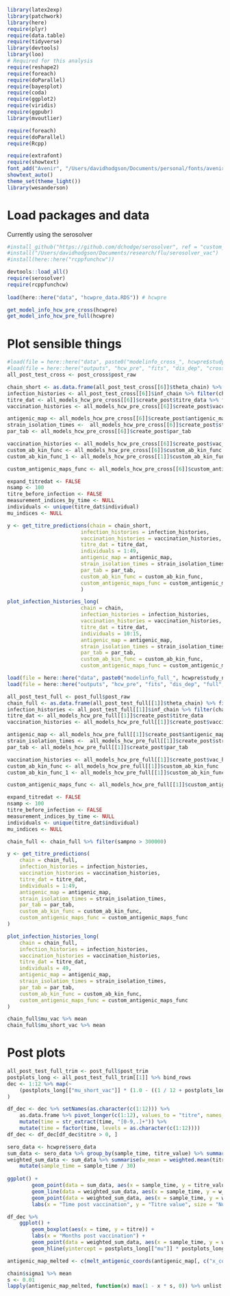 
```r

library(latex2exp)
library(patchwork)
library(here)
require(plyr)
require(data.table)
require(tidyverse)
library(devtools)
library(loo)
# Required for this analysis
require(reshape2)
require(foreach)
require(doParallel)
require(bayesplot)
require(coda)
require(ggplot2)
require(viridis)
require(ggpubr)
library(mvoutlier)

require(foreach)
require(doParallel)
require(Rcpp)

require(extrafont)
require(showtext)
font_add("Avenir", "/Users/davidhodgson/Documents/personal/fonts/avenir_ff/AvenirLTStd-Book.otf")  
showtext_auto()
theme_set(theme_light())
library(wesanderson)

```


# Load packages and data
Currently using the serosolver 
```r


#install_github("https://github.com/dchodge/serosolver", ref = "custom_ab")
#install("/Users/davidhodgson/Documents/research/flu/serosolver_vac")
#install(here::here("rcppfunchcw"))

devtools::load_all()
require(serosolver)
require(rcppfunchcw)
 
load(here::here("data", "hcwpre_data.RDS")) # hcwpre

get_model_info_hcw_pre_cross(hcwpre)
get_model_info_hcw_pre_full(hcwpre)


```



# Plot sensible things

```r

#load(file = here::here("data", paste0("modelinfo_cross_", hcwpre$study_name_short, ".RDS"))) #all_models_hcw_pre_cross
#load(file = here::here("outputs", "hcw_pre", "fits", "dis_dep", "cross_sec", "trimmed_post_cross.Rdata"))
all_post_test_cross <- post_cross$post_raw

chain_short <- as.data.frame(all_post_test_cross[[6]]$theta_chain) %>% filter(chain_no == 1)
infection_histories <- all_post_test_cross[[6]]$inf_chain %>% filter(chain_no == 1)
titre_dat <- all_models_hcw_pre_cross[[6]]$create_post$titre_data %>% filter(sample_time == 0)
vaccination_histories <- all_models_hcw_pre_cross[[6]]$create_post$vaccination_histories

antigenic_map <- all_models_hcw_pre_cross[[6]]$create_post$antigenic_map
strain_isolation_times <-  all_models_hcw_pre_cross[[6]]$create_post$strain_isolation_times
par_tab <- all_models_hcw_pre_cross[[6]]$create_post$par_tab

vaccination_histories <- all_models_hcw_pre_cross[[6]]$create_post$vac_history
custom_ab_kin_func <- all_models_hcw_pre_cross[[6]]$custom_ab_kin_func
custom_ab_kin_func_1 <- all_models_hcw_pre_cross[[1]]$custom_ab_kin_func

custom_antigenic_maps_func <- all_models_hcw_pre_cross[[6]]$custom_antigenic_maps_func

expand_titredat <- FALSE
nsamp <- 100
titre_before_infection <- FALSE
measurement_indices_by_time <- NULL
individuals <- unique(titre_dat$individual)
mu_indices <- NULL

y <- get_titre_predictions(chain = chain_short,
                        infection_histories = infection_histories,
                        vaccination_histories = vaccination_histories,
                        titre_dat = titre_dat,
                        individuals = 1:49,
                        antigenic_map = antigenic_map,
                        strain_isolation_times = strain_isolation_times,
                        par_tab = par_tab,
                        custom_ab_kin_func = custom_ab_kin_func,
                        custom_antigenic_maps_func = custom_antigenic_maps_func
                        )

plot_infection_histories_long(
                        chain = chain,
                        infection_histories = infection_histories,
                        vaccination_histories = vaccination_histories,
                        titre_dat = titre_dat,
                        individuals = 10:15,
                        antigenic_map = antigenic_map,
                        strain_isolation_times = strain_isolation_times,
                        par_tab = par_tab,
                        custom_ab_kin_func = custom_ab_kin_func,
                        custom_antigenic_maps_func = custom_antigenic_maps_func)


```


```r



load(file = here::here("data", paste0("modelinfo_full_", hcwpre$study_name_short, ".RDS"))) #all_models_hcw_pre_cross
load(file = here::here("outputs", "hcw_pre", "fits", "dis_dep", "full", "trimmed_post_full.Rdata"))

all_post_test_full <- post_full$post_raw
chain_full <- as.data.frame(all_post_test_full[[1]]$theta_chain) %>% filter(chain_no == 1)
infection_histories <- all_post_test_full[[1]]$inf_chain %>% filter(chain_no == 1)
titre_dat <- all_models_hcw_pre_full[[1]]$create_post$titre_data 
vaccination_histories <- all_models_hcw_pre_full[[1]]$create_post$vaccination_histories

antigenic_map <- all_models_hcw_pre_full[[1]]$create_post$antigenic_map
strain_isolation_times <-  all_models_hcw_pre_full[[1]]$create_post$strain_isolation_times
par_tab <- all_models_hcw_pre_full[[1]]$create_post$par_tab

vaccination_histories <- all_models_hcw_pre_full[[1]]$create_post$vac_history
custom_ab_kin_func <- all_models_hcw_pre_full[[1]]$custom_ab_kin_func
custom_ab_kin_func_1 <- all_models_hcw_pre_full[[1]]$custom_ab_kin_func

custom_antigenic_maps_func <- all_models_hcw_pre_full[[1]]$custom_antigenic_maps_func

expand_titredat <- FALSE
nsamp <- 100
titre_before_infection <- FALSE
measurement_indices_by_time <- NULL
individuals <- unique(titre_dat$individual)
mu_indices <- NULL

chain_full <- chain_full %>% filter(sampno > 300000)

y <- get_titre_predictions(
    chain = chain_full,
    infection_histories = infection_histories,
    vaccination_histories = vaccination_histories,
    titre_dat = titre_dat,
    individuals = 1:49,
    antigenic_map = antigenic_map,
    strain_isolation_times = strain_isolation_times,
    par_tab = par_tab,
    custom_ab_kin_func = custom_ab_kin_func,
    custom_antigenic_maps_func = custom_antigenic_maps_func
)

plot_infection_histories_long(
    chain = chain_full,
    infection_histories = infection_histories,
    vaccination_histories = vaccination_histories,
    titre_dat = titre_dat,
    individuals = 49,
    antigenic_map = antigenic_map,
    strain_isolation_times = strain_isolation_times,
    par_tab = par_tab,
    custom_ab_kin_func = custom_ab_kin_func,
    custom_antigenic_maps_func = custom_antigenic_maps_func
)

chain_full$mu_vac %>% mean
chain_full$mu_short_vac %>% mean


```


# Post plots 

```r

all_post_test_full_trim <- post_full$post_trim
postplots_long <- all_post_test_full_trim[[1]] %>% bind_rows
dec <- 1:12 %>% map(~
    (postplots_long[["mu_short_vac"]] * (1.0 - ((1 / 12 + postplots_long[["wane_vac"]]) * .x )))
) 

df_dec <- dec %>% setNames(as.character(c(1:12))) %>%
    as.data.frame %>% pivot_longer(c(1:12), values_to = "titre", names_to = "time") %>%
    mutate(time = str_extract(time, "[0-9,.]+")) %>%
    mutate(time = factor(time, levels = as.character(c(1:12))))
df_dec <- df_dec[df_dec$titre > 0, ]

sero_data <- hcwpre$sero_data
sum_data <- sero_data %>% group_by(sample_time, titre_value) %>% summarise(n = n()) 
weighted_sum_data <- sum_data %>% summarise(w_mean = weighted.mean(titre_value, n, na.rm = TRUE)) %>%
    mutate(sample_time = sample_time / 30)
 
ggplot() +
        geom_point(data = sum_data, aes(x = sample_time, y = titre_value, size = n), fill = "black", alpha = 0.5) +
        geom_line(data = weighted_sum_data, aes(x = sample_time, y = w_mean), color = "red", size = 1) +
        geom_point(data = weighted_sum_data, aes(x = sample_time, y = w_mean), shape = 21, fill = "red", size = 5) + 
        labs(x = "Time post vaccination", y = "Titre value", size = "Number of samples")

df_dec %>%
    ggplot() + 
        geom_boxplot(aes(x = time, y = titre)) +
        labs(x = "Months post vaccination") +
        geom_point(data = weighted_sum_data, aes(x = sample_time, y = w_mean), shape = 8, color = "red", size = 5) +
        geom_hline(yintercept = postplots_long[["mu"]] * postplots_long[["mu_vac"]] %>% mean)

```


```r

antigenic_map_melted <- c(melt_antigenic_coords(antigenic_map[, c("x_coord", "y_coord")]))

chain$sigma1 %>% mean
s <- 0.01
lapply(antigenic_map_melted, function(x) max(1 - x * s, 0)) %>% unlist


```
